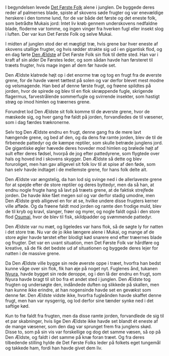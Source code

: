 {{title:Livets oprindelse}}
{{author:Laura Holmegaard}}
{{timestamp:2011-01-23T20:00:01Z}}
{{copyright:Livets oprindelse}}
I begyndelsen levede [[Det Første Folk]] alene i junglen. De byggede deres reder af palmernes blade, spiste af skovens søde frugter og var enevældige herskere i den tomme lund, for de var både det første og det eneste folk, som betrådte Mukais jord: Intet liv krøb gennem underskovens nedfaldne blade, floderne var tomme, og ingen vinger fra hverken fugl eller insekt slog i luften. Der var kun Det Første Folk og selve Mukai.

I midten af junglen stod der et mægtigt træ, hvis grene bar hver eneste af skovens utallige frugter, og hvis rødder strakte sig ud i en gigantisk flod, og en dag førte [[Den Ældste]] af Det Første Folk sin flok til dette sted. Han var i kraft af sin alder De Førstes leder, og som sådan havde han førsteret til træets frugter, hvis mage ingen af dem før havde set.

Den Ældste klatrede højt op i det enorme træ og tog en frugt fra de øverste grene, for de havde været tættest på solen og var derfor blevet mest modne og velsmagende. Han bed af denne første frugt, og frøene spildtes på jorden, hvor de spirede og blev til en flok skræppende fugle, skrigende flagermus, farvestrålende sommerfugle og svirrende insekter, som hastigt strøg op imod himlen og træernes grene.

Forundret lod Den Ældste sit folk komme til de øverste grene, hvor de mæskede sig, og hver gang frø faldt på jorden, forvandledes de til væsener, som i dag færdes trækronerne.

Selv tog Den Ældste endnu en frugt, denne gang fra de mere lavt hængende grene, og bed af den, og da dens frø ramte jorden, blev de til de firbenede pattedyr og de kæmpe reptiler, som skulle betræde junglens jord. De gigantiske øgler hævede deres hoveder mod himlen og brølede højt af sult efter deres fødsel, hvorpå de jog efter pattedyrene, som flygtede over hals og hoved ind i skovens skygger. Den Ældste så dette og blev foruroliget, men han gav alligevel sit folk lov til at spise af den føde, som han selv havde indtaget i de mellemste grene, for hans folk delte alt.

Den Ældste var ængstelig, da han lod sig svinge ned i de allerlaveste grene for at spejde efter de store reptiler og deres byttedyr, men da så han, at endnu nogle frugte hang så lavt på træets grene, at de faktisk strejfede jorden. De havde ikke fået megen sol og var derfor stadig umodne, men Den Ældste greb alligevel en for at se, hvilke undere disse frugters kerner ville afføde. Og da frøene faldt mod jorden og ramte den frodige muld, blev de til kryb og kravl, slanger, frøer og myrer, og nogle faldt også i den store flod [[Osumai]], hvor de blev til fisk, skildpadder og svømmende pattedyr.

Den Ældste var nu mæt, og ligeledes var hans flok, så de søgte ly for natten i det store træ. Nu var de jo ikke længere alene i Mukai, og mange af de store øgler havde tørstet efter blodigt kød snarere end efter træernes blade og frugter. Det var en uvant situation, men Det Første Folk var hårdføre og kreative, så de fik det bedste ud af situationen og byggede deres lejer for natten i de massive grene.

Da Den Ældste ville bygge sin rede øverste oppe i træet, hvorfra han bedst kunne våge over sin flok, fik han øje på noget nyt. Fuglenes ånd, tukanen [[Nyura]], havde bygget sin rede deroppe, og i den lå der endnu en frugt, som Nyura havde bragt til sit bo fra et andet sted i junglen. Den Ældste tog frugten og undersøgte den, indåndede duften og slikkede på skallen, men han kunne ikke erindre, at han nogensinde havde set en gevækst som denne før. Den Ældste vidste ikke, hvorfra fugleånden havde skaffet denne frugt, men han var nysgerrig, og lod derfor sine tænder synke ned i det saftige kød.

Kun to frø faldt fra frugten, men da disse ramte jorden, forvandlede de sig til et par skabninger, hvis lige Den Ældste ikke havde set blandt ét eneste af de mange væsener, som den dag var sprunget frem fra junglens skød. Disse to, som på sin vis var forskellige og dog det samme væsen, så op på Den Ældste, og faldt i det samme på knæ foran træet. Og fra deres tilbedende stilling hylde de Det Første Folks leder på folkets eget tungemål og takkede ham, fordi han havde givet dem liv.